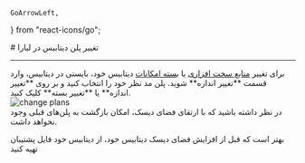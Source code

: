     GoArrowLeft,
} from "react-icons/go";

<Layout>
<Head>
<title>مستندات تغییر پلن دیتابیس  - لیارا</title>
</Head>
# تغییر پلن دیتابیس در لیارا

<hr className="mb-2" />
برای تغییر <a href="/dbaas/details/plans/hardware-plans" className="text-[#2196f3] ">منابع سخت افزاری</a> یا <a href="/dbaas/details/plans/software-plans" className="text-[#2196f3] ">بسته امکانات</a> دیتابیس خود، بایستی در دیتابیس، وارد قسمت **تغییر اندازه** شوید. 
پلن مد نظر خود را انتخاب کنید و بر روی **تغییر اندازه** یا **تغییر بسته** کلیک کنید. 
<div className="h-4" />
<img src="https://files.liara.ir/liara/docs/change-database-plans.gif" alt="change plans"/>
<div className="h-4" />
در نظر داشته باشید که با ارتقای فضای دیسک، امکان بازگشت به پلن‌های قبلی وجود نخواهد داشت. 

<Alert variant="info">
<p>
بهتر است که قبل از افزایش فضای دیسک دیتابیس خود، از دیتابیس خود فایل پشتیبان تهیه کنید
</p>
</Alert>

</Layout>